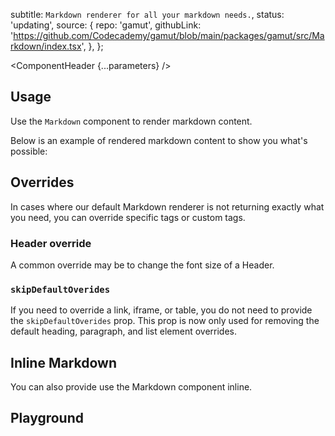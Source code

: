 


  subtitle: `Markdown renderer for all your markdown needs.`,
  status: 'updating',
  source: {
    repo: 'gamut',
    githubLink:
      'https://github.com/Codecademy/gamut/blob/main/packages/gamut/src/Markdown/index.tsx',
  },
};

<Meta of={MarkdownStories} />

<ComponentHeader {...parameters} />

## Usage

Use the `Markdown` component to render markdown content.

Below is an example of rendered markdown content to show you what's possible:
<Canvas of={MarkdownStories.FullExample} />

## Overrides

In cases where our default Markdown renderer is not returning exactly what you need, you can override specific tags or custom tags.

<Canvas of={MarkdownStories.Overrides} />

### Header override
A common override may be to change the font size of a Header.

<Canvas of={MarkdownStories.HeaderOverride} />

### `skipDefaultOverides`
If you need to override a link, iframe, or table, you do not need to provide the `skipDefaultOverides` prop. This prop is now only used for removing the default heading, paragraph, and list element overrides.

<Canvas of={MarkdownStories.LinkOverride} />

## Inline Markdown

You can also provide use the Markdown component inline.

<Canvas of={MarkdownStories.InlineMarkdown} />

## Playground
<Canvas sourceState="shown" of={MarkdownStories.Default} />

<Controls />
